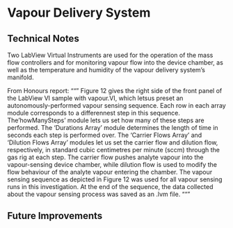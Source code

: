 # Vapour Delivery System

## Technical Notes



Two LabView Virtual Instruments are used for the operation of the mass flow controllers and for monitoring vapour flow into the device chamber, as well as the temperature and humidity of the vapour delivery system's manifold.

From Honours report:
"""
Figure 12 gives the right side of the front panel of the LabView VI sample with vapour.VI, which letsus preset an autonomously-performed vapour sensing sequence. Each row in each array module corresponds to a differennest step in this sequence. The'howManySteps' module lets us set how many of these steps are performed. The 'Durations Array' module determines the length of time in seconds each step is performed over. The 'Carrier Flows Array' and 'Dilution Flows Array' modules let us set the carrier flow and dilution 
flow, respectively, in standard cubic centimetres per minute (sccm) through the gas rig at each step. The carrier flow pushes analyte vapour into the vapour-sensing device chamber, while dilution flow is used to modify the flow behaviour of the analyte vapour entering the chamber. The vapour sensing sequence as depicted in Figure 12 was used for all vapour sensing runs in this investigation. At the end of the sequence, the data collected about the vapour sensing process was saved as an .lvm file.
"""

## Future Improvements

